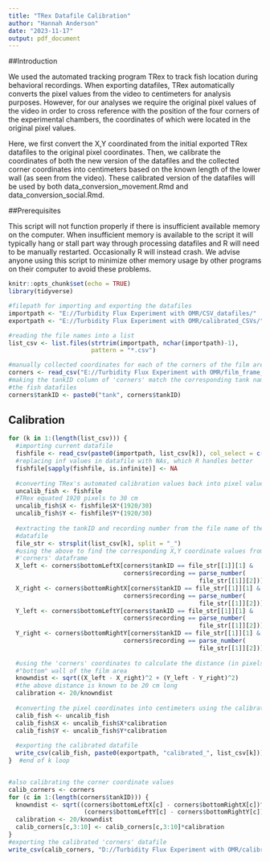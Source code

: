```yaml
---
title: "TRex Datafile Calibration"
author: "Hannah Anderson"
date: "2023-11-17"
output: pdf_document
---
```


##Introduction

We used the automated tracking program TRex to track fish location during
behavioral recordings. When exporting datafiles, TRex automatically converts the
pixel values from the video to centimeters for analysis purposes. However,
for our analyses we require the original pixel values of the video in order to
cross reference with the position of the four corners of the experimental
chambers, the coordinates of which were located in the original pixel values.

Here, we first convert the X,Y coordinated from the initial exported TRex
datafiles to the original pixel coordinates. Then, we calibrate the coordinates
of both the new version of the datafiles and the collected corner coordinates
into centimeters based on the known length of the lower wall (as seen from the
video). These calibrated version of the datafiles will be used by both
data_conversion_movement.Rmd and data_conversion_social.Rmd.


##Prerequisites

This script will not function properly if there is insufficient available
memory on the computer. When insufficient memory is available to the script it
will typically hang or stall part way through processing datafiles and R will
need to be manually restarted. Occasionally R will instead crash. We advise
anyone using this script to minimize other memory usage by other programs on
their computer to avoid these problems.

```r
knitr::opts_chunk$set(echo = TRUE)
library(tidyverse)

#filepath for importing and exporting the datafiles
importpath <- "E://Turbidity Flux Experiment with OMR/CSV_datafiles/"
exportpath <- "E://Turbidity Flux Experiment with OMR/calibrated_CSVs/"

#reading the file names into a list
list_csv <- list.files(strtrim(importpath, nchar(importpath)-1),
                       pattern = "*.csv")

#manually collected coordinates for each of the corners of the film area in pixels
corners <- read_csv("E://Turbidity Flux Experiment with OMR/film_frame_coordinates.csv")
#making the tankID column of 'corners' match the corresponding tank names from
#the fish datafiles
corners$tankID <- paste0("tank", corners$tankID)
```


## Calibration

```r
for (k in 1:(length(list_csv))) {
  #importing current datafile
  fishfile <- read_csv(paste0(importpath, list_csv[k]), col_select = c(3:4, 6:8))
  #replacing inf values in datafile with NAs, which R handles better
  fishfile[sapply(fishfile, is.infinite)] <- NA
  
  #converting TRex's automated calibration values back into pixel values
  uncalib_fish <- fishfile
  #TRex equated 1920 pixels to 30 cm
  uncalib_fish$X <- fishfile$X*(1920/30)
  uncalib_fish$Y <- fishfile$Y*(1920/30)
  
  #extracting the tankID and recording number from the file name of the current
  #datafile
  file_str <- strsplit(list_csv[k], split = "_")
  #using the above to find the corresponding X,Y coordinate values from the
  #'corners' dataframe
  X_left <- corners$bottomLeftX[corners$tankID == file_str[[1]][1] &
                                corners$recording == parse_number(
                                                     file_str[[1]][2])]
  X_right <- corners$bottomRightX[corners$tankID == file_str[[1]][1] &
                                corners$recording == parse_number(
                                                     file_str[[1]][2])]
  Y_left <- corners$bottomLeftY[corners$tankID == file_str[[1]][1] &
                                corners$recording == parse_number(
                                                     file_str[[1]][2])]
  Y_right <- corners$bottomRightY[corners$tankID == file_str[[1]][1] &
                                corners$recording == parse_number(
                                                     file_str[[1]][2])]
  
  #using the 'corners' coordinates to calculate the distance (in pixels) of the
  #"bottom" wall of the film area
  knowndist <- sqrt((X_left - X_right)^2 + (Y_left - Y_right)^2)
  #the above distance is known to be 20 cm long
  calibration <- 20/knowndist
  
  #converting the pixel coordinates into centimeters using the calibration value
  calib_fish <- uncalib_fish
  calib_fish$X <- uncalib_fish$X*calibration
  calib_fish$Y <- uncalib_fish$Y*calibration
  
  #exporting the calibrated datafile
  write_csv(calib_fish, paste0(exportpath, "calibrated_", list_csv[k]))
}  #end of k loop


#also calibrating the corner coordinate values
calib_corners <- corners
for (c in 1:(length(corners$tankID))) {
  knowndist <- sqrt((corners$bottomLeftX[c] - corners$bottomRightX[c])^2 +
                     (corners$bottomLeftY[c] - corners$bottomRightY[c])^2)
  calibration <- 20/knowndist
  calib_corners[c,3:10] <- calib_corners[c,3:10]*calibration
}
#exporting the calibrated 'corners' datafile
write_csv(calib_corners, "D://Turbidity Flux Experiment with OMR/calibrated_corner_coordinates.csv")
```
